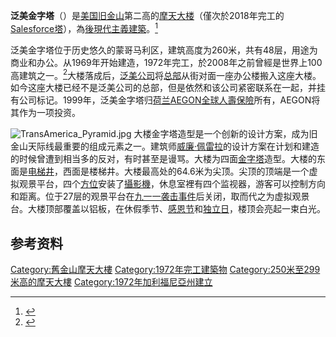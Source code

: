 {{cooricon|37|47|42.5|N|122|24|9.99|W|1000}}
{{Infobox Skyscraper
|building_name= 泛美金字塔<br />Transamerica Pyramid
|image= [[File:SF_Transamerica_full_CA.jpg|250px]]
|caption=
|location= [[旧金山|旧金山]]蒙哥马利街600号
|status= 營運中
|groundbreaking= 1969年
|constructed= 1969年到1972年
|est-completion=
|opening=
|destroyed=
|use=
|spire= {{Convert|260|m|ft|0}}
|roof= {{Convert|260|m|ft|0}}
|top_floor=
|floor_count= 48
|floor_area=
|elevator_count=
|cost= $3200萬美金（1970物價）
|architect= 威廉·佩雷拉
|engineer= Chin & Hensolt Inc<br />Glumac International<br />Simonson & Simonson
|contractor=
|developer=
|owner=
}}

'''泛美金字塔'''（{{lang|en|Transamerica Pyramid}}）是[[美国|美国]][[旧金山|旧金山]]第二高的[[摩天大楼|摩天大楼]]（僅次於2018年完工的[[Salesforce塔|Salesforce塔]]），為[[後現代主義建築|後現代主義建築]]。<ref name="San Francisco Government Visitor Info">{{cite web|url=http://www.sfgov.org/site/visitor_index.asp?id=8088|title=SF Gov. Visitor Info|accessdate=2008年8月19日|date=2007年7月18日|publisher=www.sfgov.org|archive-date=2009年5月17日|archive-url=https://web.archive.org/web/20090517005536/http://www.sfgov.org/site/visitor_index.asp?id=8088|dead-url=no}}</ref>

泛美金字塔位于历史悠久的蒙哥马利区，建筑高度为260米，共有48层，用途为商业和办公。从1969年开始建造，1972年完工，於2008年之前曾經是世界上100高建筑之一。<ref name="Emporis.com">{{cite web|url=http://www.emporis.com/en/bu/sk/st/tp/wo/|title=Emporis.com Official World's 200 Tallest High-rise Buildings|accessdate=2008年8月21日|publisher=www.emporis.com|archive-date=2010年12月25日|archive-url=https://web.archive.org/web/20101225004217/http://www.emporis.com/en/bu/sk/st/tp/wo/|dead-url=yes}}</ref>大楼落成后，[[泛美公司|泛美公司]]将[[总部|总部]]从街对面一座办公楼搬入这座大楼。如今这座大楼已经不是泛美公司的总部，但是依然和该公司紧密联系在一起，并挂有公司标记。1999年，泛美金字塔归[[荷兰|荷兰]]AEGON[[全球人壽保險|全球人壽保險]]所有，AEGON将其作为一项投资。

[[File:TransAmerica_Pyramid.jpg|left]]
大楼金字塔造型是一个创新的设计方案，成为旧金山天际线最重要的组成元素之一。建筑师[[威廉·佩雷拉|威廉·佩雷拉]]的设计方案在计划和建造的时候曾遭到相当多的反对，有时甚至是谩骂。大楼为四面[[金字塔|金字塔]]造型。大楼的东面是[[电梯|电梯井]]，西面是楼梯井。大楼最高处的64.6米为尖顶。尖顶的顶端是一个虚拟观景平台，四个[[方位|方位]]安装了[[攝影機|攝影機]]，休息室裡有四个监视器，游客可以控制方向和距离。位于27层的观景平台在[[九一一袭击事件|九一一袭击事件]]后关闭，取而代之为虚拟观景台。大楼顶部覆盖以铝板，在休假季节、[[感恩节|感恩节]]和[[美国独立日|独立日]]，楼顶会亮起一束白光。

== 参考资料 ==
{{reflist}}

{{三藩市}}

[[Category:舊金山摩天大樓|Category:舊金山摩天大樓]]
[[Category:1972年完工建築物|Category:1972年完工建築物]]
[[Category:250米至299米高的摩天大樓|Category:250米至299米高的摩天大樓]]
[[Category:1972年加利福尼亞州建立|Category:1972年加利福尼亞州建立]]